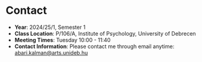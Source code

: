 # Contact {.unnumbered}

- **Year**: 2024/25/1, Semester 1 
- **Class Location**: P/106/A, Institute of Psychology, University of Debrecen
- **Meeting Times**: Tuesday 10:00 - 11:40
- **Contact Information**: Please contact me through email anytime: <abari.kalman@arts.unideb.hu>
<!-- - **Education manager**: Orsolya Báthori <bathori.orsolya@arts.unideb.hu>, Phone: +36 52 512 900 22432 -->

 

